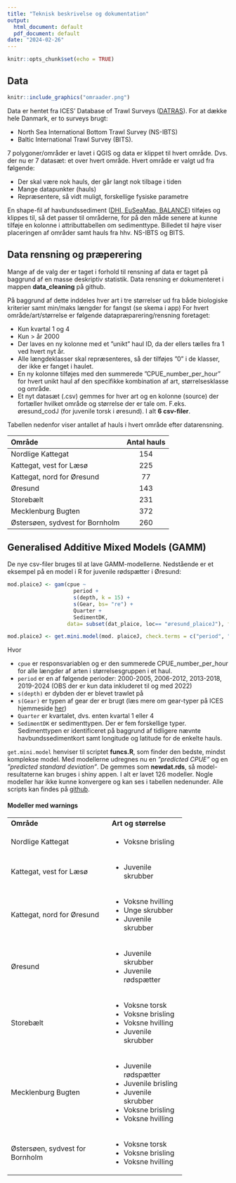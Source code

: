 ```yaml
---
title: "Teknisk beskrivelse og dokumentation"
output:
  html_document: default
  pdf_document: default
date: "2024-02-26"
---
```


```r
knitr::opts_chunk$set(echo = TRUE)
```

## Data
```r
knitr::include_graphics("omraader.png")
```
Data er hentet fra ICES’ Database of Trawl Surveys ([DATRAS](https://www.ices.dk/data/data-portals/Pages/DATRAS.aspx)). For at dække hele Danmark, er to surveys brugt: 

* North Sea International Bottom Trawl Survey (NS-IBTS)
* Baltic International Trawl Survey (BITS). 

7 polygoner/områder er lavet i QGIS og data er klippet til hvert område. Dvs. der nu er 7 datasæt: et over hvert område. Hvert område er valgt ud fra følgende: 

*	Der skal være nok hauls, der går langt nok tilbage i tiden 
*	Mange datapunkter (hauls)
*	Repræsentere, så vidt muligt, forskellige fysiske parametre

En shape-fil af havbundssediment ([DHI, EuSeaMap, BALANCE](https://metadata.helcom.fi/geonetwork/srv/eng/catalog.search#/metadata/ab71bbf8-eacc-4a93-9504-46210da8fe6d)) tilføjes og klippes til, så det passer til områderne, for på den måde senere at kunne tilføje en kolonne i attributtabellen om sedimenttype. Billedet til højre viser placeringen af områder samt hauls fra hhv. NS-IBTS og BITS. 


## Data rensning og præperering

Mange af de valg der er taget i forhold til rensning af data er taget på baggrund af en masse deskriptiv statistik. Data rensning er dokumenteret i mappen **data_cleaning** på github. 

På baggrund af dette inddeles hver art i tre størrelser ud fra både biologiske kriterier samt min/maks længder for fangst (se skema i app)
For hvert område/art/størrelse er følgende datapræparering/rensning foretaget: 

*	Kun kvartal 1 og 4
*	Kun > år 2000
*	Der laves en ny kolonne med et ”unikt” haul ID, da der ellers tælles fra 1 ved hvert nyt år. 
*	Alle længdeklasser skal repræsenteres, så der tilføjes ”0” i de klasser, der ikke er fanget i haulet.
*	En ny kolonne tilføjes med den summerede ”CPUE_number_per_hour” for hvert unikt haul af den specifikke kombination af art, størrelsesklasse og område. 
*	Et nyt datasæt (.csv) gemmes for hver art og en kolonne (source) der fortæller hvilket område og størrelse der er tale om. F.eks. øresund_codJ (for juvenile torsk i øresund). I alt **6 csv-filer**.

Tabellen nedenfor viser antallet af hauls i hvert område efter datarensning.

|Område                          | Antal hauls |
| :----------------------------- | :---------: |
|Nordlige Kattegat               | 154         |
|Kattegat, vest for Læsø         | 225         |
|Kattegat, nord for Øresund      | 77          |              
|Øresund                         | 143         |
|Storebælt                       | 231         |    
|Mecklenburg Bugten              | 372         |            
|Østersøen, sydvest for Bornholm | 260         | 


## Generalised Additive Mixed Models (GAMM)

De nye csv-filer bruges til at lave GAMM-modellerne.
Nedstående er et eksempel på en model i R for juvenile rødspætter i Øresund:

```r
mod.plaiceJ <- gam(cpue ~
                     period +
                     s(depth, k = 15) + 
                     s(Gear, bs= "re") + 
                     Quarter + 
                     SedimentDK, 
                   data= subset(dat_plaice, loc== "øresund_plaiceJ"), family = tw)

mod.plaiceJ <- get.mini.model(mod. plaiceJ, check.terms = c("period", "depth", "Quarter", "SedimetnDK"))
```

Hvor 

* `cpue` er responsvariablen og er den summerede CPUE_number_per_hour for alle længder af arten i størrelsesgruppen i et haul. 
*	`period` er en af følgende perioder: 2000-2005, 2006-2012, 2013-2018, 2019-2024 (OBS der er kun data inkluderet til og med 2022)
*	`s(depth)` er dybden der er blevet trawlet på
*	`s(Gear)` er typen af gear der er brugt (læs mere om gear-typer på ICES hjemmeside [her](https://vocab.ices.dk/?ref=2))
*	`Quarter` er kvartalet, dvs. enten kvartal 1 eller 4
*	`SedimentDK` er sedimenttypen. Der er fem forskellige typer. Sedimenttypen er identificeret på baggrund af tidligere nævnte havbundssedimentkort samt longitude og latitude for de enkelte hauls. 

`get.mini.model` henviser til scriptet **funcs.R**, som finder den bedste, mindst komplekse model. Med modellerne udregnes nu en *”predicted CPUE"* og en *”predicted standard deviation”*. De gemmes som **newdat.rds**, så model-resultaterne kan bruges i shiny appen. I alt er lavet 126 modeller. Nogle modeller har ikke kunne konvergere og kan ses i tabellen nedenunder. Alle scripts kan findes på [github](https://github.com/lbering/Shiny-app).

#### Modeller med warnings

+--------------------------------+-----------------------+
|**Område**                      | **Art og størrelse**  |
+--------------------------------+-----------------------+
|Nordlige Kattegat               | - Voksne brisling     |
+--------------------------------+-----------------------+
|Kattegat, vest for Læsø         | - Juvenile skrubber   |
+--------------------------------+-----------------------+
|Kattegat, nord for Øresund      | - Voksne hvilling     |      
|                                | - Unge skrubber       |
|                                | - Juvenile skrubber   |
+--------------------------------+-----------------------+
|Øresund                         | - Juvenile skrubber   |
|                                | - Juvenile rødspætter |
+--------------------------------+-----------------------+
|Storebælt                       | - Voksne torsk        |    
|                                | - Voksne brisling     |
|                                | - Voksne hvilling     |
|                                | - Juvenile skrubber   |
+--------------------------------+-----------------------+
|Mecklenburg Bugten              | - Juvenile rødspætter |  
|                                | - Juvenile brisling   |
|                                | - Juvenile skrubber   |
|                                | - Voksne  brisling    |
|                                | - Voksne hvilling     |
+--------------------------------+-----------------------+
|Østersøen, sydvest for Bornholm | - Voksne torsk        | 
|                                | - Voksne brisling     |
|                                | - Voksne hvilling     |
+--------------------------------+-----------------------+